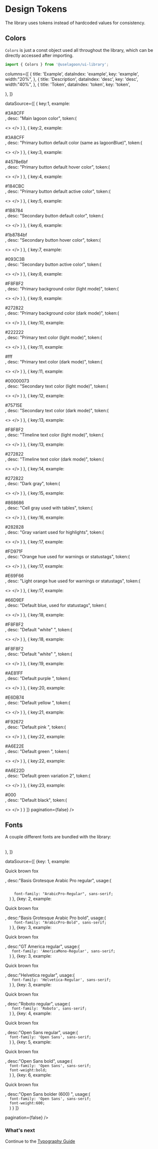 
<Meta title="Guide/Design Tokens" />
<style>
{`

.ant-table-cell{

p{
font-size:1.25rem;
&.regular{
font-family: "ArabicPro-Regular", sans-serif;
}
&.bold{
font-family: "ArabicPro-Bold", sans-serif;
}
&.america-regular{
font-family: 'AmericaMono-Regular', sans-serif;

}
&.helvetica-regular{
font-family: 'Helvetica-Regular', sans-serif;

}
&.roboto-regular{
font-family: 'Roboto', sans-serif;

}
&.opensans{
font-family: 'Open Sans', sans-serif;
}
&.opensans-bold{
font-family: 'Open Sans', sans-serif;
font-weight:bold;
}
&.opensans-bolder{
font-family: 'Open Sans', sans-serif;
font-weight:600;
}

}
.copyable{

    color:black;

}
.copyable ~span {
color:black;
}
}
.color-container{
display:flex;
flex-direction:column;

}

.color-example{
border:1px solid #999;
padding:2rem;

&.lagoon{
background:${Colors.lagoonBlue}
}
&.primarybtn{
  background:${Colors.buttons.primary.default}
}
&.primaryhover{
background:${Colors.buttons.primary.hover}
}
&.primaryactive{
  background:${Colors.buttons.primary.active}
}
&.secondary{
background:${Colors.buttons.secondary.default}
}
&.secondaryhover{
    background:${Colors.buttons.secondary.hover}
}
&.secondaryactive{
background:${Colors.buttons.secondary.active}
}
&.bgprimary{
    background:${Colors.backgrounds.primary.light}
}
&.bgprimarydark{
background:${Colors.backgrounds.primary.dark}
}
&.text-primary-light{
    background:${Colors.texts.primary.light}
}
&.text-primary-dark{
background:${Colors.texts.primary.dark}
}
&.text-secondary-light{
   background:${Colors.texts.secondary.light}
}
&.text-secondary-dark{
background:${Colors.texts.secondary.dark}
}
&.text-timeline-light{
   background:${Colors.texts.timeline.light}
}
&.text-timeline-dark{
background:${Colors.texts.timeline.dark}
}
&.cellgray{
     background:${Colors.cellGray}
}
&.darkgray{
background:${Colors.darkGray}
}
&.lightergray{
     background:${Colors.lighterGray}
}
&.orange{
background:${Colors.orange}
}
&.lightorange{
     background:${Colors.lightOrange}
}
&.blue{
background:${Colors.blue}
}
&.white{
     background:${Colors.white}
}
&.purple{
background:${Colors.purple}
}
&.black{
     background:${Colors.black}
}
&.yellow{
background:${Colors.yellow}
}
&.pink{
     background:${Colors.pink}
}
&.green{
background:${Colors.green}
}
&.green2{
     background:${Colors.green2}
}
}
`}

</style>

# Design Tokens

<p style={{ fontSize: '1.25rem' }}>The library uses tokens instead of hardcoded values for consistency.</p>

## Colors

`Colors` is just a const object used all throughout the library, which can be directly accessed after importing.

```ts
import { Colors } from '@uselagoon/ui-library';
```

<UIThemeProvider>
<Table

columns={[
{
title: 'Example',
dataIndex: 'example',
key: 'example',
width:"20%",
},
{
title: 'Description',
dataIndex: 'desc',
key: 'desc',
width:"40%",
},
{
title: 'Token',
dataIndex: 'token',
key: 'token',

},
]}

dataSource={[
{ key:1,
example:<div className="color-container"> <div className="color-example lagoon"></div> <span>#3A8CFF</span></div>,
desc: "Main lagoon color",
token:(

  <>
        <CopyToClipboard text="Colors.lagoonBlue" width={150}/>
  </>
)
},
{ key:2,
example:<div className="color-container"> <div className="color-example primarybtn"></div> <span>#3A8CFF</span></div>,
desc: "Primary button default color (same as lagoonBlue)",
token:(

  <>
        <CopyToClipboard text="Colors.buttons.primary.default" width={250}/>
  </>
)
},
{ key:3,
example:<div className="color-container"> <div className="color-example primaryhover"></div> <span>#4578e6bf</span></div>,
desc: "Primary button default hover color",
token:(

  <>
        <CopyToClipboard text="Colors.buttons.primary.hover" width={250}/>
  </>
)
},
{ key:4,
example:<div className="color-container"> <div className="color-example primaryactive"></div> <span>#184CBC</span></div>,
desc: "Primary button default active color",
token:(

  <>
        <CopyToClipboard text="Colors.buttons.primary.active" width={250}/>
  </>
)
},
{ key:5,
example:<div className="color-container"> <div className="color-example secondary"></div> <span>#1B8784</span></div>,
desc: "Secondary button default color",
token:(

  <>
        <CopyToClipboard text="Colors.buttons.secondary.default" width={250}/>
  </>
)
},
{ key:6,
example:<div className="color-container"> <div className="color-example secondaryhover"></div> <span>#1b8784bf</span></div>,
desc: "Secondary button hover color",
token:(

  <>
        <CopyToClipboard text="Colors.buttons.secondary.hover" width={250}/>
  </>
)
},
{ key:7,
example:<div className="color-container"> <div className="color-example secondaryactive"></div> <span>#093C3B</span></div>,
desc: "Secondary button active color",
token:(

  <>
        <CopyToClipboard text="Colors.buttons.secondary.active" width={250}/>
  </>
)
},
{ key:8,
example:<div className="color-container"> <div className="color-example bgprimary"></div> <span>#F8F8F2</span></div>,
desc: "Primary background color (light mode)",
token:(

  <>
        <CopyToClipboard text="Colors.backgrounds.primary.light" width={250}/>
  </>
)
},
{ key:9,
example:<div className="color-container"> <div className="color-example bgprimarydark"></div> <span>#272822</span></div>,
desc: "Primary background color (dark mode)",
token:(

  <>
        <CopyToClipboard text="Colors.backgrounds.primary.dark" width={250}/>
  </>
)
},
{ key:10,
example:<div className="color-container"> <div className="color-example text-primary-light"></div> <span>#222222</span></div>,
desc: "Primary text color (light mode)",
token:(

  <>
        <CopyToClipboard text="Colors.texts.primary.light" width={250}/>
  </>
)
},
{ key:11,
example:<div className="color-container"> <div className="color-example text-primary-light"></div> <span>#fff</span></div>,
desc: "Primary text color (dark mode)",
token:(

  <>
        <CopyToClipboard text="Colors.texts.primary.dark" width={250}/>
  </>
)
},
{ key:11,
example:<div className="color-container"> <div className="color-example text-secondary-light"></div> <span>#00000073</span></div>,
desc: "Secondary text color (light mode)",
token:(

  <>
        <CopyToClipboard text="Colors.texts.secondary.light" width={250}/>
  </>
)
},
{ key:12,
example:<div className="color-container"> <div className="color-example text-secondary-dark"></div> <span>#75715E</span></div>,
desc: "Secondary text color (dark mode)",
token:(

  <>
        <CopyToClipboard text="Colors.texts.secondary.dark" width={250}/>
  </>
)
},
{ key:13,
example:<div className="color-container"> <div className="color-example text-timeline-light"></div> <span>#F8F8F2</span></div>,
desc: "Timeline text color (light mode)",
token:(

  <>
        <CopyToClipboard text="Colors.texts.timeline.light" width={250}/>
  </>
)
},
{ key:13,
example:<div className="color-container"> <div className="color-example text-timeline-dark"></div> <span>#272822</span></div>,
desc: "Timeline text color (dark mode)",
token:(

  <>
        <CopyToClipboard text="Colors.texts.timeline.dark" width={250}/>
  </>
)
},
{ key:14,
example:<div className="color-container"> <div className="color-example darkgray"></div> <span>#272822</span></div>,
desc: "Dark gray",
token:(

  <>
        <CopyToClipboard text="Colors.darkGray" width={250}/>
  </>
)
},
{ key:15,
example:<div className="color-container"> <div className="color-example cellgray"></div> <span>#868686</span></div>,
desc: "Cell gray used with tables",
token:(

  <>
        <CopyToClipboard text="Colors.cellGray" width={250}/>
  </>
)
},
{ key:16,
example:<div className="color-container"> <div className="color-example lightergray"></div> <span>#282828</span></div>,
desc: "Gray variant used for highlights",
token:(

  <>
        <CopyToClipboard text="Colors.lighterGray" width={250}/>
  </>
)
},
{ key:17,
example:<div className="color-container"> <div className="color-example orange"></div> <span>#FD971F</span></div>,
desc: "Orange hue used for warnings or statustags",
token:(

  <>
        <CopyToClipboard text="Colors.orange" width={250}/>
  </>
)
},
{ key:17,
example:<div className="color-container"> <div className="color-example lightorange"></div> <span>#E69F66</span></div>,
desc: "Light orange hue used for warnings or statustags",
token:(

  <>
        <CopyToClipboard text="Colors.lightOrange" width={250}/>
  </>
)
},
{ key:17,
example:<div className="color-container"> <div className="color-example blue"></div> <span>#66D9EF</span></div>,
desc: "Default blue, used for statustags",
token:(

  <>
        <CopyToClipboard text="Colors.blue" width={250}/>
  </>
)
},
{ key:18,
example:<div className="color-container"> <div className="color-example white"></div> <span>#F8F8F2</span></div>,
desc: "Default \"white\" ",
token:(

  <>
        <CopyToClipboard text="Colors.white" width={250}/>
  </>
)
},
{ key:18,
example:<div className="color-container"> <div className="color-example white"></div> <span>#F8F8F2</span></div>,
desc: "Default \"white\" ",
token:(

  <>
        <CopyToClipboard text="Colors.white" width={250}/>
  </>
)
},
{ key:19,
example:<div className="color-container"> <div className="color-example purple"></div> <span>#AE81FF</span></div>,
desc: "Default purple ",
token:(

  <>
        <CopyToClipboard text="Colors.purple" width={250}/>
  </>
)
},
{ key:20,
example:<div className="color-container"> <div className="color-example yellow"></div> <span>#E6DB74</span></div>,
desc: "Default yellow ",
token:(

  <>
        <CopyToClipboard text="Colors.yellow" width={250}/>
  </>
)
},
{ key:21,
example:<div className="color-container"> <div className="color-example pink"></div> <span>#F92672</span></div>,
desc: "Default pink ",
token:(

  <>
        <CopyToClipboard text="Colors.pink" width={250}/>
  </>
)
},
{ key:22,
example:<div className="color-container"> <div className="color-example green"></div> <span>#A6E22E</span></div>,
desc: "Default green ",
token:(

  <>
        <CopyToClipboard text="Colors.green" width={250}/>
  </>
)
},
{ key:22,
example:<div className="color-container"> <div className="color-example green2"></div> <span>#A6E22D</span></div>,
desc: "Default green variation 2",
token:(

  <>
        <CopyToClipboard text="Colors.green2" width={250}/>
  </>
)
},
{ key:23,
example:<div className="color-container"> <div className="color-example black"></div> <span>#000</span></div>,
desc: "Default black",
token:(

  <>
        <CopyToClipboard text="Colors.black" width={250}/>
  </>
)
}
]}
pagination={false} 
/>
</UIThemeProvider>

## Fonts

A couple different fonts are bundled with the library:

<UIThemeProvider>
<GlobalStyles/>

<Table
columns={[
{
title: 'Example',
dataIndex: 'example',
key: 'example',
width:"20%",
},
{
title: 'Description',
dataIndex: 'desc',
key: 'desc',
width:"40%",
},
{
title: 'Usage',
dataIndex: 'usage',
key: 'usage',

},
]}

dataSource={[
{key: 1,
example:<p className="regular"> Quick brown fox </p>,
desc:"Basis Grotesque Arabic Pro regular",
usage:(

  <code> 
    font-family: "ArabicPro-Regular", sans-serif;
  </code>
)
},
{key: 2,
example:<p className="bold"> Quick brown fox </p>,
desc:"Basis Grotesque Arabic Pro bold",
usage:(
  <code> 
    font-family: "ArabicPro-Bold", sans-serif;
  </code>
)
},
{key: 3,
example:<p className="america-regular"> Quick brown fox </p>,
desc:"GT America regular",
usage:(
  <code> 
   font-family: 'AmericaMono-Regular', sans-serif;
  </code>
)
},
{key: 3,
example:<p className="helvetica-regular"> Quick brown fox </p>,
desc:"Helvetica regular",
usage:(
  <code> 
   font-family: 'Helvetica-Regular', sans-serif;
  </code>
)
},
{key: 3,
example:<p className="roboto-regular"> Quick brown fox </p>,
desc:"Roboto regular",
usage:(
  <code> 
   font-family: 'Roboto', sans-serif;
  </code>
)
},
{key: 4,
example:<p className="opensans"> Quick brown fox </p>,
desc:"Open Sans regular",
usage:(
  <code> 
  font-family: 'Open Sans', sans-serif;
  </code>
)
},
{key: 5,
example:<p className="opensans-bold"> Quick brown fox </p>,
desc:"Open Sans bold",
usage:(
  <code> 
  font-family: 'Open Sans', sans-serif;
  font-weight:bold;
  </code>
)
},
{key: 6,
example:<p className="opensans-bolder"> Quick brown fox </p>,
desc:"Open Sans bolder (600) ",
usage:(
  <code> 
  font-family: 'Open Sans', sans-serif;
  font-weight:600;
  </code>
)
}
]}

pagination={false}
/>

</UIThemeProvider>

### What's next

Continue to the <a href="/?path=/docs/guide-typography--docs"> Typography Guide </a>

